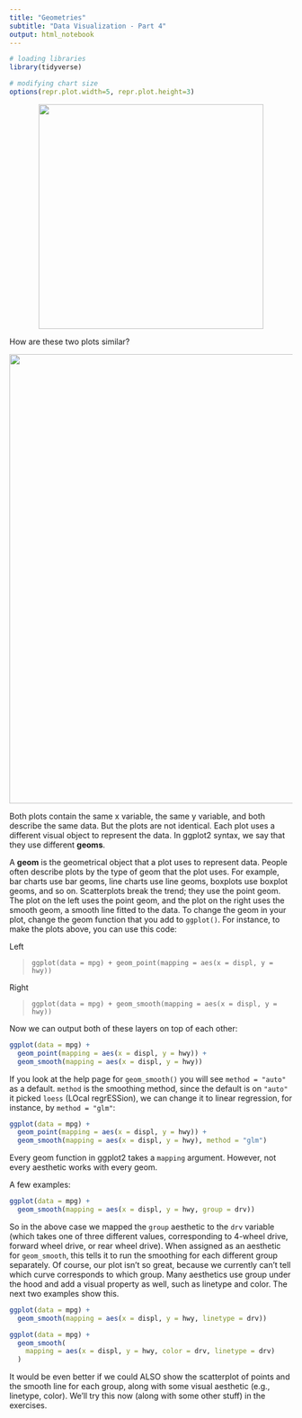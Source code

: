 ```yaml
---
title: "Geometries"
subtitle: "Data Visualization - Part 4"
output: html_notebook
---
```


```r
# loading libraries
library(tidyverse)

# modifying chart size
options(repr.plot.width=5, repr.plot.height=3)
```

<center> ![](../png/layers-of-ggplot.png){width=400} </center>

How are these two plots similar?

<center> ![](../png/two_object_plot_scatter_smooth.png){width=800} </center>

Both plots contain the same x variable, the same y variable, and both describe the same data. But the plots are not identical. Each plot uses a different visual object to represent the data. In ggplot2 syntax, we say that they use different **geoms**.

A **geom** is the geometrical object that a plot uses to represent data. People often describe plots by the type of geom that the plot uses. For example, bar charts use bar geoms, line charts use line geoms, boxplots use boxplot geoms, and so on. Scatterplots break the trend; they use the point geom. The plot on the left uses the point geom, and the plot on the right uses the smooth geom, a smooth line fitted to the data. To change the geom in your plot, change the geom function that you add to `ggplot()`. For instance, to make the plots above, you can use this code:

Left

> `ggplot(data = mpg) + geom_point(mapping = aes(x = displ, y = hwy))`
  
Right

> `ggplot(data = mpg) + geom_smooth(mapping = aes(x = displ, y = hwy))`

  
Now we can output both of these layers on top of each other:

```r
ggplot(data = mpg) + 
  geom_point(mapping = aes(x = displ, y = hwy)) + 
  geom_smooth(mapping = aes(x = displ, y = hwy))
```

If you look at the help page for `geom_smooth()` you will see `method = "auto"` as a default. `method` is the smoothing method, since the default is on `"auto"` it picked `loess` (LOcal regrESSion), we can change it to linear regression, for instance, by `method = "glm"`:

```r
ggplot(data = mpg) + 
  geom_point(mapping = aes(x = displ, y = hwy)) + 
  geom_smooth(mapping = aes(x = displ, y = hwy), method = "glm")
```

Every geom function in ggplot2 takes a `mapping` argument. However, not every aesthetic works with every geom.

A few examples:

```r
ggplot(data = mpg) +
  geom_smooth(mapping = aes(x = displ, y = hwy, group = drv))
```
So in the above case we mapped the `group` aesthetic to the `drv` variable (which takes one of three different values, corresponding to 4-wheel drive, forward wheel drive, or rear wheel drive). When assigned as an aesthetic for `geom_smooth`, this tells it to run the smoothing for each different group separately. Of course, our plot isn't so great, because we currently can't tell which curve corresponds to which group. Many aesthetics use group under the hood and add a visual property as well, such as linetype and color. The next two examples show this. 


```r
ggplot(data = mpg) + 
  geom_smooth(mapping = aes(x = displ, y = hwy, linetype = drv))
```

```r
ggplot(data = mpg) +
  geom_smooth(
    mapping = aes(x = displ, y = hwy, color = drv, linetype = drv)
  )
```


It would be even better if we could ALSO show the scatterplot of points and the smooth line for each group, along with some visual aesthetic (e.g., linetype, color). We'll try this now (along with some other stuff) in the exercises.
